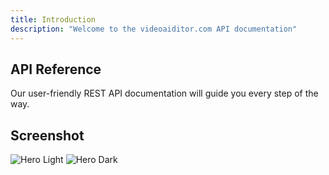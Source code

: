 ```yaml
---
title: Introduction
description: "Welcome to the videoaiditor.com API documentation"
---
```


## API Reference

<Card title="Reference these APIs" icon="book-open-cover" href="/api-reference">
  Our user-friendly REST API documentation will guide you every step of the way.
</Card>

## Screenshot

<img className="block dark:hidden" src="/images/temp.png" alt="Hero Light" />
<img className="hidden dark:block" src="/images/temp.png" alt="Hero Dark" />
